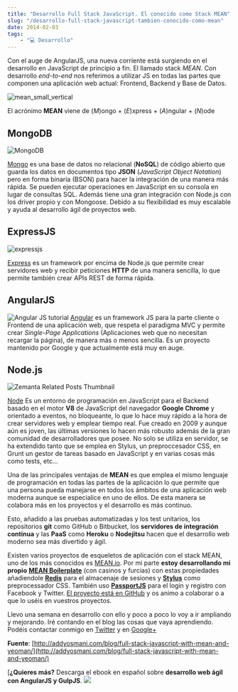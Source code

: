 ```yaml
---
title: "Desarrollo Full Stack JavaScript. El conocido como Stack MEAN"
slug: "/desarrollo-full-stack-javascript-tambien-conocido-como-mean"
date: 2014-02-03
tags:
    - "💻 Desarrollo"
---
```

Con el auge de AngularJS, una nueva corriente está surgiendo en el desarrollo en JavaScript de principio a fin. El llamado stack *MEAN*. Con desarrollo *end-to-end* nos referimos a utilizar JS en todas las partes que componen una aplicación web actual: Frontend, Backend y Base de Datos.

![mean_small_vertical](./mean_small_vertical_kaasp5.png)

El acrónimo **MEAN** viene de (*M*)ongo + (*E*)xpress + (*A*)ngular + (*N*)ode


## MongoDB

![MongoDB](./Icon_MongoDB_by_xkneo.png)

[Mongo](http://www.mongodb.org/) es una base de datos no relacional (**NoSQL**) de código abierto que guarda los datos en documentos tipo **JSON** (*JavaScript Object Notation*) pero en forma binaria (BSON) para hacer la integración de una manera más rápida. Se pueden ejecutar operaciones en JavaScript en su consola en lugar de consultas SQL. Además tiene una gran integración con Node.js con los driver propio y con Mongoose. Debido a su flexibilidad es muy escalable y ayuda al desarrollo ágil de proyectos web.

## ExpressJS

![expressjs](./687474703a2f2f662e636c2e6c792f6974656d732f30563253316e304b3169337931633132326730342f53637265656e25323053686f74253230323031322d30342d31312532306174253230392e35392e3432253230414d2e706e67.png)

[Express](http://expressjs.com/) es un framework por encima de Node.js que permite crear servidores web y recibir peticiones **HTTP** de una manera sencilla, lo que permite también crear APIs REST de forma rápida.


## AngularJS

![Angular JS tutorial](./square-300x3001_scxhwx-1.png)
[Angular](http://angularjs.org) es un framework JS para la parte cliente o Frontend de una aplicación web, que respeta el paradigma MVC y permite crear *Single-Page Applications* (Aplicaciones web que no necesitan recargar la página), de manera más o menos sencilla. Es un proyecto mantenido por Google y que actualmente está muy en auge.


## Node.js

![Zemanta Related Posts Thumbnail](./nodejs-150x1505_ns3hvi.png)

[Node](http://nodejs.org/) Es un entorno de programación en JavaScript para el Backend basado en el motor **V8** de JavaScript del navegador **Google Chrome** y orientado a eventos, no bloqueante, lo que lo hace muy rápido a la hora de crear servidores web y emplear tiempo real. Fue creado en 2009 y aunque aún es joven, las últimas versiones lo hacen más robusto además de la gran comunidad de desarrolladores que posee. No solo se utiliza en servidor, se ha extendido tanto que se emplea en Stylus, un preproccesador CSS, en Grunt un gestor de tareas basado en JavaScript y en varias cosas más como tests, etc…

Una de las principales ventajas de **MEAN** es que emplea el mismo lenguaje de programación en todas las partes de la aplicación lo que permite que una persona pueda manejarse en todos los ámbitos de una aplicación web moderna aunque se especialice en uno de ellos. De esta manera se colabora más en los proyectos y el desarrollo es más continuo.

Esto, añadido a las pruebas automatizadas y los test unitarios, los repositorios **git** como GitHub o Bitbucket, los **servidores de integración continua** y las **PaaS** como **Heroku** o **Nodejitsu** hacen que el desarrollo web moderno sea más divertido y ágil.

Existen varios proyectos de esqueletos de aplicación con el stack MEAN, uno de los más conocidos es [MEAN.io](http://mean.io). Por mi parte **estoy desarrollando mi propio** [**MEAN Boilerplate**](https://github.com/carlosazaustre/mean-boilerplate) (con casinos y furcias) con estas propiedades añadiendole [**Redis**](http://redis.io/) para el almacenaje de sesiones y **[Stylus](http://learnboost.github.io/stylus/)** como preprocessador CSS. También uso [**PassportJS**](http://passportjs.org) para el login y registro con Facebook y Twitter. [El proyecto está en GitHub](https://github.com/carlosazaustre/mean-boilerplate) y os animo a colaborar o a que lo uséis en vuestros proyectos.

Llevo una semana en desarrollo con ello y poco a poco lo voy a ir ampliando y mejorando. Iré contando en el blog las cosas que vaya aprendiendo. Podéis contactar conmigo en [Twitter](http://twitter.com/carlosazaustre) y en [Google+](http://google.com/+CarlosAzaustre)

**Fuente**: [http://addyosmani.com/blog/full-stack-javascript-with-mean-and-yeoman/](http://addyosmani.com/blog/full-stack-javascript-with-mean-and-yeoman/)

[**¿Quieres más?** Descarga el ebook en español sobre **desarrollo web ágil con AngularJS y GulpJS**. ![](/blog/content/images/![](https://carlosazaustre.es/blog/content/images/2015/01/adwords_728x90.jpg)es/blog/ebook-angular/?utm_source=mean-post)